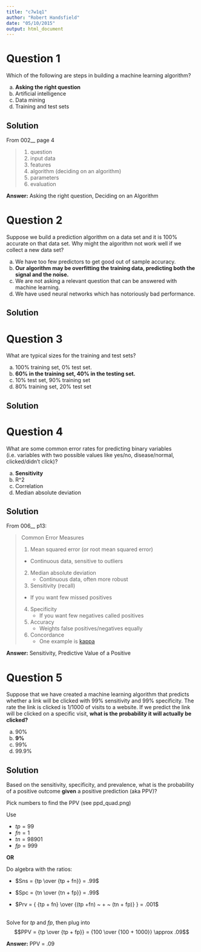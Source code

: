 ```yaml
---
title: "c7w1q1"
author: "Robert Handsfield"
date: "05/10/2015"
output: html_document
---
```


# Question 1

Which of the following are steps in building a machine learning algorithm? 

a) __Asking the right question__
b) Artificial intelligence
c) Data mining
d) Training and test sets 

## Solution

From 002__ page 4

> 1. question
> 2. input data
> 3. features
> 4. algorithm  (deciding on an algorithm)
> 5. parameters
> 6. evaluation


__Answer:__ Asking the right question, Deciding on an Algorithm

# Question 2

Suppose we build a prediction algorithm on a data set and it is 100% accurate on that data set. Why might the algorithm not work well if we collect a new data set? 

a) We have too few predictors to get good out of sample accuracy.
b) __Our algorithm may be overfitting the training data, predicting both the signal and the noise.__
c) We are not asking a relevant question that can be answered with machine learning.
d) We have used neural networks which has notoriously bad performance. 

## Solution

# Question 3
What are typical sizes for the training and test sets? 

a) 100% training set, 0% test set.
b) __60% in the training set, 40% in the testing set.__
c) 10% test set, 90% training set
d) 80% training set, 20% test set 

## Solution

# Question 4

What are some common error rates for predicting binary variables (i.e. variables with two possible values like yes/no, disease/normal, clicked/didn't click)?

a) __Sensitivity__
b) R^2
c) Correlation
d) Median absolute deviation


## Solution

From 006__ p13:

> Common Error Measures
> 
> 1. Mean squared error (or root mean squared error)
> 	* Continuous data, sensitive to outliers
> 2. Median absolute deviation
>       * Continuous data, often more robust
> 3. Sensitivity (recall)
> 	* If you want few missed positives
> 4. Specificity
>       * If you want few negatives called positives
> 5. Accuracy
>       * Weights false positives/negatives equally
> 6. Concordance
>       * One example is [kappa](http://en.wikipedia.org/wiki/Cohen%27s_kappa)


__Answer:__ Sensitivity, Predictive Value of a Positive

# Question 5

Suppose that we have created a machine learning algorithm that predicts whether a link will be clicked with 99% sensitivity and 99% specificity. The rate the link is clicked is 1/1000 of visits to a website. If we predict the link will be clicked on a specific visit, __what is the probability it will actually be clicked?__

a) 90%
b) __9%__
c) 99%
d) 99.9%


## Solution

Based on the sensitivity, specificity, and prevalence, what is the probability of a positive outcome __given__ a positive prediction (aka PPV)?

Pick numbers to find the PPV (see ppd_quad.png)

Use

* $tp = 99$
* $fn = 1$
* $tn = 98901$
* $fp = 999$

__OR__

Do algebra with the ratios:

* $Sns = {tp \over {tp + fn}} = .99$ 

* $Spc = {tn \over {tn + fp}} = .99$  

* $Prv = { {tp + fn} \over {(tp +fn) ~ + ~ (tn + fp)} } = .001$  

<br />
Solve for $tp$ and $fp$, then plug into 
$$PPV = {tp \over {tp + fp}} = {100 \over {100 + 1000}} \approx .09$$

__Answer:__ PPV = .09









